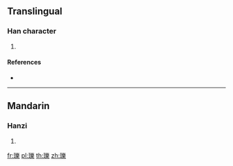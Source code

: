 {{character info/new}}
==Translingual==

===Han character===
{{Han char|rn=96|rad=玉|as=15|sn=19|four=12194|canj=MGVID}}

# {{defn|Han|sort=玉15}}

====References====
* {{Han ref|kx=0744.290|dkj=21321|dj=1153.120|hdz=21145.060|uh=74C5|ud=29893|bh=F274|bd=62068}}

----

==Mandarin==

===Hanzi===
{{cmn-hanzi|pin=[[lì]] ([[li4]])|wg=li<sup>4</sup>}}

# {{defn|lang=cmn|sort=玉15}}

[[fr:瓅]]
[[pl:瓅]]
[[th:瓅]]
[[zh:瓅]]